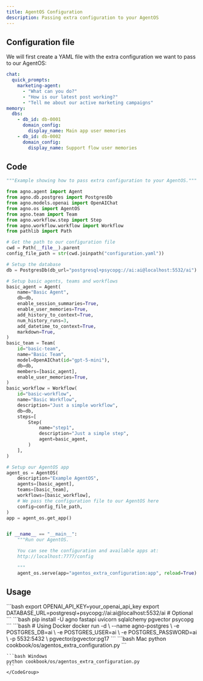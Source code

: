 ```yaml
---
title: AgentOS Configuration
description: Passing extra configuration to your AgentOS
---
```


## Configuration file

We will first create a YAML file with the extra configuration we want to pass to our AgentOS:

```yaml configuration.yaml
chat:
  quick_prompts:
    marketing-agent:
      - "What can you do?"
      - "How is our latest post working?"
      - "Tell me about our active marketing campaigns"
memory:
  dbs:
    - db_id: db-0001
      domain_config:
        display_name: Main app user memories
    - db_id: db-0002
      domain_config:
        display_name: Support flow user memories
```

## Code

```python cookbook/os/agentos_extra_configuration.py
"""Example showing how to pass extra configuration to your AgentOS."""

from agno.agent import Agent
from agno.db.postgres import PostgresDb
from agno.models.openai import OpenAIChat
from agno.os import AgentOS
from agno.team import Team
from agno.workflow.step import Step
from agno.workflow.workflow import Workflow
from pathlib import Path

# Get the path to our configuration file
cwd = Path(__file__).parent
config_file_path = str(cwd.joinpath("configuration.yaml"))

# Setup the database
db = PostgresDb(db_url="postgresql+psycopg://ai:ai@localhost:5532/ai")

# Setup basic agents, teams and workflows
basic_agent = Agent(
    name="Basic Agent",
    db=db,
    enable_session_summaries=True,
    enable_user_memories=True,
    add_history_to_context=True,
    num_history_runs=3,
    add_datetime_to_context=True,
    markdown=True,
)
basic_team = Team(
    id="basic-team",
    name="Basic Team",
    model=OpenAIChat(id="gpt-5-mini"),
    db=db,
    members=[basic_agent],
    enable_user_memories=True,
)
basic_workflow = Workflow(
    id="basic-workflow",
    name="Basic Workflow",
    description="Just a simple workflow",
    db=db,
    steps=[
        Step(
            name="step1",
            description="Just a simple step",
            agent=basic_agent,
        )
    ],
)

# Setup our AgentOS app
agent_os = AgentOS(
    description="Example AgentOS",
    agents=[basic_agent],
    teams=[basic_team],
    workflows=[basic_workflow],
    # We pass the configuration file to our AgentOS here
    config=config_file_path,
)
app = agent_os.get_app()


if __name__ == "__main__":
    """Run our AgentOS.

    You can see the configuration and available apps at:
    http://localhost:7777/config

    """
    agent_os.serve(app="agentos_extra_configuration:app", reload=True)
```

## Usage

<Steps>
  <Snippet file="create-venv-step.mdx" />

  <Step title="Set Environment Variables">
    ```bash
    export OPENAI_API_KEY=your_openai_api_key
    export DATABASE_URL=postgresql+psycopg://ai:ai@localhost:5532/ai  # Optional
    ```
  </Step>

  <Step title="Install libraries">
    ```bash
    pip install -U agno fastapi uvicorn sqlalchemy pgvector psycopg
    ```
  </Step>

  <Step title="Setup PostgreSQL Database">
    ```bash
    # Using Docker
    docker run -d \
      --name agno-postgres \
      -e POSTGRES_DB=ai \
      -e POSTGRES_USER=ai \
      -e POSTGRES_PASSWORD=ai \
      -p 5532:5432 \
      pgvector/pgvector:pg17
    ```
  </Step>

  <Step title="Run Example">
    <CodeGroup>
    ```bash Mac
    python cookbook/os/agentos_extra_configuration.py
    ```

    ```bash Windows
    python cookbook/os/agentos_extra_configuration.py
    ```
    </CodeGroup>
  </Step>
</Steps>
